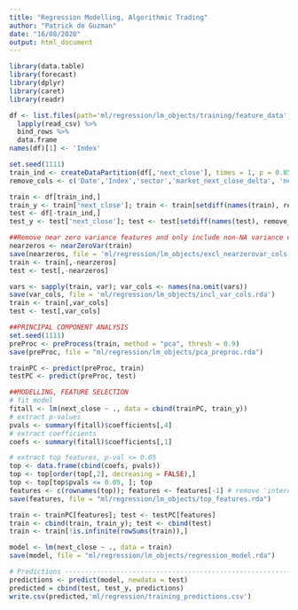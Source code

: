 ```yaml
---
title: "Regression Modelling, Algorithmic Trading"
author: "Patrick de Guzman"
date: "16/08/2020"
output: html_document
---
```


```r
library(data.table)
library(forecast)
library(dplyr)
library(caret)
library(readr)
```

```r
df <- list.files(path='ml/regression/lm_objects/training/feature_data', full.names = TRUE) %>% 
  lapply(read_csv) %>% 
  bind_rows %>%
  data.frame
names(df)[1] <- 'Index'
```

```r
set.seed(1111)
train_ind <- createDataPartition(df[,'next_close'], times = 1, p = 0.85, list = FALSE)
remove_cols <- c('Date','Index','sector','market_next_close_delta', 'next_close')

train <- df[train_ind,]
train_y <- train['next_close']; train <- train[setdiff(names(train), remove_cols)]
test <- df[-train_ind,]
test_y <- test['next_close']; test <- test[setdiff(names(test), remove_cols)]
```

```r
##Remove near zero variance features and only include non-NA variance cols
nearzeros <- nearZeroVar(train)
save(nearzeros, file = 'ml/regression/lm_objects/excl_nearzerovar_cols.rda')
train <- train[,-nearzeros]
test <- test[,-nearzeros]

vars <- sapply(train, var); var_cols <- names(na.omit(vars))
save(var_cols, file = 'ml/regression/lm_objects/incl_var_cols.rda')
train <- train[,var_cols]
test <- test[,var_cols]

##PRINCIPAL COMPONENT ANALYSIS
set.seed(1111)
preProc <- preProcess(train, method = "pca", thresh = 0.9)
save(preProc, file = "ml/regression/lm_objects/pca_preproc.rda")

trainPC <- predict(preProc, train)
testPC <- predict(preProc, test)
```

```r
##MODELLING, FEATURE SELECTION
# fit model 
fitall <- lm(next_close ~ ., data = cbind(trainPC, train_y)) 
# extract p-values
pvals <- summary(fitall)$coefficients[,4] 
# extract coefficients 
coefs <- summary(fitall)$coefficients[,1] 

# extract top features, p-val <= 0.05
top <- data.frame(cbind(coefs, pvals)) 
top <- top[order(top[,2], decreasing = FALSE),]
top <- top[top$pvals <= 0.05, ]; top
features <- c(rownames(top)); features <- features[-1] # remove 'intercept', 1st feature
save(features, file = "ml/regression/lm_objects/top_features.rda")

train <- trainPC[features]; test <- testPC[features]
train <- cbind(train, train_y); test <- cbind(test)
train <- train[!is.infinite(rowSums(train)),]

model <- lm(next_close ~ ., data = train)
save(model, file = "ml/regression/lm_objects/regression_model.rda")
```

```r
# Predictions -------------------------------------------------------------
predictions <- predict(model, newdata = test)
predicted = cbind(test, test_y, predictions)
write.csv(predicted,'ml/regression/training_predictions.csv')
```
